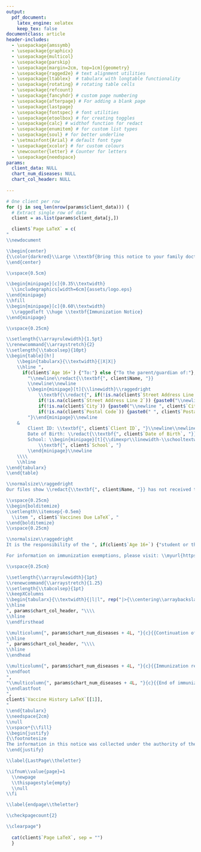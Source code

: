 ```yaml
---
output:
  pdf_document:
    latex_engine: xelatex
    keep_tex: false
documentclass: article
header-includes:
  - \usepackage{amssymb}
  - \usepackage{graphicx}
  - \usepackage{multicol}
  - \usepackage{parskip}
  - \usepackage[margin=2cm, top=1cm]{geometry}
  - \usepackage{ragged2e} # text alignment utilities
  - \usepackage{ltablex}  # tabularx with longtable functionality
  - \usepackage{rotating} # rotating table cells
  - \usepackage{refcount}
  - \usepackage{fancyhdr} # custom page numbering
  - \usepackage{afterpage} # For adding a blank page
  - \usepackage{lastpage}
  - \usepackage{fontspec} # font utilities
  - \usepackage{etoolbox} # for creating toggles
  - \usepackage{calc} # widthof function for redact
  - \usepackage{enumitem} # for custom list types
  - \usepackage{soul} # for better underline
  - \setmainfont{Arial} # default font type 
  - \usepackage{xcolor} # for custom colours
  - \newcounter{letter} # Counter for letters
  - \usepackage{needspace}
params:
  client_data: NULL
  chart_num_diseases: NULL
  chart_col_header: NULL
  
---
```


```{=latex}
% Redaction functionality
\newtoggle{toggle_redact}
% \toggletrue{toggle_redact} % Enable redaction
\togglefalse{toggle_redact} % Disable redaction
\newcommand{\redact}[1]{\iftoggle{toggle_redact}{\rule[-0.3em]{\widthof{#1}}{1em}}{#1}}

% Page number verification functionality
\newtoggle{toggle_checkpagecount} % Define a new toggle
\toggletrue{toggle_checkpagecount} % Enable page check
% \togglefalse{toggle_checkpagecount} % Disable the page check

\newcounter{startpage}
\newcounter{endpage}
\newcounter{lettertotalpages}

% Custom bold list environment
\newlist{bolditemize}{itemize}{1}
\setlist[bolditemize,1]{before=\bfseries, label=$\bullet$}

% Custom circle indicator for vaccination history charts
\newcommand{\mycircle}{\raisebox{-0.2\height}{\resizebox{1em}{!}{$\bullet$}}}

% Custom colours
\definecolor{darkred}{RGB}{153, 0, 0}
\definecolor{wdgteal}{HTML}{005568}

% link-like formatting
\newcommand{\myurl}[1]{\mbox{\textbf{\textcolor{wdgteal}{\setul{0.5ex}{0.2ex}\setulcolor{wdgteal}\ul{#1}}}}}

% Remove the horizontal lines when using fancyhdr
\renewcommand{\headrulewidth}{0pt}
\renewcommand{\footrulewidth}{0pt}

% Define a command to reset page counter and set up the page style for each letter
\newcommand{\newdocument}{%
  \stepcounter{letter}%
  \setcounter{page}{1}% Reset the page counter for each letter
  \label{startpage\theletter}% Record the starting page number
  \pagestyle{fancy}%
  \fancyhf{}%
  % Footer content
  \fancyfoot[C]{
  \centering
  Page \thepage\ of \pageref{LastPage\theletter}
  }
}

\newcommand{\checkpagecount}[1]{%
  \iftoggle{toggle_checkpagecount}{%
    \setcounter{startpage}{\getpagerefnumber{startpage\theletter}}%
    \setcounter{endpage}{\getpagerefnumber{endpage\theletter}}%
    \setcounter{lettertotalpages}{\value{endpage} - \value{startpage} + 1}%
    \ifnum\value{lettertotalpages}=#1%
      % Page count is as expected; do nothing
    \else
      \PackageWarning{mypackage}{%
        Letter \number\value{letter} starting on page \number\value{startpage}: Physical page count is \number\value{lettertotalpages} but expected #1 pages%
      }%
    \fi
  }{}
}

% Calculated lengths
\newlength{\schooltextwidth}
\settowidth{\schooltextwidth}{School: }
```

```r
# One client per row
for (j in seq_len(nrow(params$client_data))) {
  # Extract single row of data
  client = as.list(params$client_data[j,])

  client$`Page LaTeX` = c(
"
\\newdocument

\\begin{center}
{\\color{darkred}\\Large \\textbf{Bring this notice to your family doctor or healthcare provider}}
\\end{center}

\\vspace{0.5cm}

\\begin{minipage}[c]{0.35\\textwidth}
  \\includegraphics[width=6cm]{assets/logo.eps}
\\end{minipage}
\\hfill
\\begin{minipage}[c]{0.60\\textwidth}
  \\raggedleft \\huge \\textbf{Immunization Notice}
\\end{minipage}

\\vspace{0.25cm}

\\setlength{\\arrayrulewidth}{1.5pt}
\\renewcommand{\\arraystretch}{2}
\\setlength{\\tabcolsep}{10pt}
\\begin{table}[h!]
    \\begin{tabularx}{\\textwidth}{|X|X|}
    \\hline ",
      if(client$`Age 16+`) {"To:"} else {"To the parent/guardian of:"},
        "\\newline\\redact{\\textbf{", client$Name, "}}
        \\newline\\newline
        \\begin{minipage}[t]{\\linewidth}\\raggedright
            \\textbf{\\redact{", if(!is.na(client$`Street Address Line 1`)) {paste0(client$`Street Address Line 1`, collapse = "")}, "}",
            if(!is.na(client$`Street Address Line 2`)) {paste0("\\newline ", client$`Street Address Line 2`, collapse = "")},
            if(!is.na(client$`City`)) {paste0("\\newline ", client$`City`, ", ", client$`Province`, collapse = "")},
            if(!is.na(client$`Postal Code`)) {paste0(" ", client$`Postal Code`, collapse = "")},
        "}\\end{minipage}\\newline
    &
        Client ID: \\textbf{", client$`Client ID`, "}\\newline\\newline
        Date of Birth: \\redact{\\textbf{", client$`Date of Birth`, "}}\\newline\\newline
        School: \\begin{minipage}[t]{\\dimexpr\\linewidth-\\schooltextwidth}\\raggedright
            \\textbf{", client$`School`, "}
        \\end{minipage}\\newline
    \\\\
    \\hline
\\end{tabularx}
\\end{table}

\\normalsize\\raggedright
Our files show \\redact{\\textbf{", client$Name, "}} has not received the following immunization(s):

\\vspace{0.25cm}
\\begin{bolditemize}
\\setlength\\itemsep{-0.5em}
  \\item ", client$`Vaccines Due LaTeX`, "
\\end{bolditemize}
\\vspace{0.25cm}

\\normalsize\\raggedright
It is the responsibility of the ", if(client$`Age 16+`) {"student or their parent/guardian"} else {"parent/guardian of the student"}, " to update this immunization record by reporting the vaccines received to Public Health. For your reference, a record of all immunizations on file with Public Health for the student, excluding seasonal vaccinations against influenza and COVID-19, has been included below.

For information on immunization exemptions, please visit: \\myurl{https://wdgpublichealth.ca/your-kids/vaccination}.

\\vspace{0.25cm}

\\setlength{\\arrayrulewidth}{1pt}
\\renewcommand{\\arraystretch}{1.25}
\\setlength{\\tabcolsep}{1pt}
\\keepXColumns
\\begin{tabularx}{\\textwidth}{|l|l", rep("|>{\\centering\\arraybackslash}p{0.35cm}", params$chart_num_diseases + 1L), "|>{\\raggedright\\arraybackslash}X|}
\\hline
", params$chart_col_header, "\\\\
\\hline
\\endfirsthead

\\multicolumn{", params$chart_num_diseases + 4L, "}{c}{{Continuation of immunization record}} \\\\
\\hline
", params$chart_col_header, "\\\\
\\hline
\\endhead

\\multicolumn{", params$chart_num_diseases + 4L, "}{c}{{Immunization record continued on next page}}
\\endfoot
",
"\\multicolumn{", params$chart_num_diseases + 4L, "}{c}{{End of immunization record}}
\\endlastfoot
",
client$`Vaccine History LaTeX`[[1]],
"
\\end{tabularx}
\\needspace{2cm}
\\null
\\vspace*{\\fill}
\\begin{justify}
{\\footnotesize
The information in this notice was collected under the authority of the \\textit{Health Protection and Promotion Act} in accordance with the \\textit{Municipal Freedom of Information and Protection of Privacy Act} and the \\textit{Personal Health Information Protection Act}. This information is used for the delivery of public health programs and services; the administration of the agency; and the maintenance of healthcare databases, registries and related research, in compliance with legal and regulatory requirements. Any questions about the management of this information should be addressed to the Chief Privacy Officer at 1-800-265-7293 ext. 2975 or privacy@wdgpublichealth.ca.}
\\end{justify}

\\label{LastPage\\theletter}

\\ifnum\\value{page}=1
  \\newpage
  \\thispagestyle{empty}
  \\null
\\fi

\\label{endpage\\theletter}

\\checkpagecount{2}

\\clearpage")
    
  cat(client$`Page LaTeX`, sep = "")
  }
```
